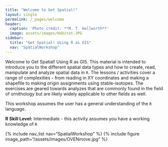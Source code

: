 ```yaml
---
title: "Welcome to Get Spatial!"
layout: single
permalink: /_pages/welcome
header:
  caption: 'Photo credit: **M. T. Hallworth**'
  image: assets/images/Habitat.JPG
sidebar:
  title: "Get Spatial! Using R as GIS"
  nav: "SpatialWorkshop"
---
```


Welcome to Get Spatial! Using R as GIS. This material is intended to introduce you to the different spatial data types and how to create, read, manipulate and analyze spatial data in `R`. The lessons / activities cover a range of complexities - from reading in XY coordinates and making a shapefile to making origin assignments using stable-isotopes. The exercises are geared towards analyzes that are commonly found in the field of ornithology but are likely widely applicable to other fields as well. 

This workshop assumes the user has a general understanding of the `R` language. 

**R Skill Level:** Intermediate - this activity assumes you have a working knowledge of `R`

{% include nav_list nav="SpatialWorkshop" %}
{% include figure image_path="/assets/images/OVENmove.jpg" %}


